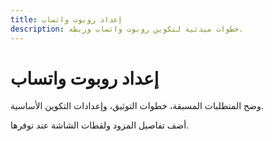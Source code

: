 ```yaml
---
title: إعداد روبوت واتساب
description: خطوات مبدئية لتكوين روبوت واتساب وربطه.
---
```


# إعداد روبوت واتساب

وضح المتطلبات المسبقة، خطوات التوثيق، وإعدادات التكوين الأساسية.

أضف تفاصيل المزود ولقطات الشاشة عند توفرها.
